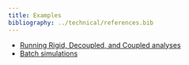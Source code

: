```yaml
---
title: Examples 
bibliography: ../technical/references.bib
---
```


* [Running Rigid, Decoupled, and Coupled analyses](rigid_flex.qmd)
* [Batch simulations](batch_simulations.qmd)